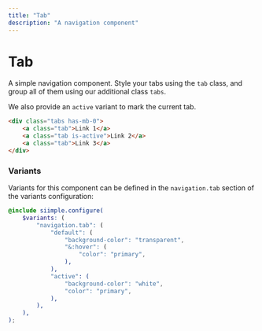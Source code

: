 ```yaml
---
title: "Tab"
description: "A navigation component"
--- 
```


# Tab

A simple navigation component. Style your tabs using the `tab` class, and group all of them using our additional class `tabs`. 

We also provide an `active` variant to mark the current tab.

```html live=true
<div class="tabs has-mb-0">
    <a class="tab">Link 1</a>
    <a class="tab is-active">Link 2</a>
    <a class="tab">Link 3</a>
</div>
```

### Variants

Variants for this component can be defined in the `navigation.tab` section of the variants configuration:

```scss
@include siimple.configure(
    $variants: (
        "navigation.tab": (
            "default": (
                "background-color": "transparent",
                "&:hover": (
                    "color": "primary",
                ),
            ),
            "active": (
                "background-color": "white",
                "color": "primary",
            ),
        ),
    ),
);
```
